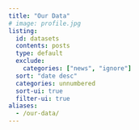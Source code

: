 ```yaml
---
title: "Our Data"
# image: profile.jpg
listing:
  id: datasets
  contents: posts
  type: default
  exclude:
    categories: ["news", "ignore"]
  sort: "date desc"
  categories: unnumbered 
  sort-ui: true
  filter-ui: true
aliases:
  - /our-data/
---
```


::: {#datasets}
:::